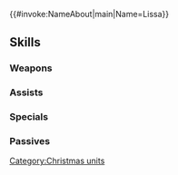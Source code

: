 {{#invoke:NameAbout|main|Name=Lissa}}{{HeroPage Tabs}}
{{Hero Infobox
|Name=Lissa
|Title=Pure Joy
|GrowthModifier=Gen 2
|WeaponType=Green Axe
|MoveType=Armored
|Origin=Fire Emblem Awakening
|Gender=Female
|actorEN=Kate Davis
|actorJP=阿澄佳奈
|artist=海鵜げそ
|releaseDate=December 18, 2017
|TagID=冬祭リズ
|InternalID=199
|Properties=special,hat,tiara,specRate_202202
|cv1=10
|cv2=100400
|description=A princess of Ylisse and Chrom's sister. Of all the winter-festival party foods, she loves cake the most. Appears in Fire Emblem Awakening.
}}
{{Stats Page
|Lv1HP=21|Lv1ATK=9|Lv1SPD=8|Lv1DEF=9|Lv1RES=8
|GRHP=50|GRATK=55|GRSPD=50|GRDEF=60|GRRES=60
}}
==Skills==
===Weapons===
{{Weapons Table
|weapon1=Iron Axe
|weapon1Default=1
|weapon1Unlock=1
|weapon2=Steel Axe
|weapon2Default=3
|weapon2Unlock=2
|weapon3=Handbell
|weapon3Default=4
|weapon3Unlock=3
|weapon4=Handbell+
|weapon4Default=5
|weapon4Unlock=5
}}
===Assists===
{{Assists Table}}
===Specials===
{{Specials Table
|special1=Glowing Ember
|special1Default=4
|special1Unlock=3
|special2=Bonfire
|special2Unlock=4
}}
===Passives===
{{Passives Table
|passiveB1=Bold Fighter 1
|passiveB2=Bold Fighter 2
|passiveB3=Bold Fighter 3
|passiveB1Unlock=3
|passiveB2Unlock=4
|passiveB3Unlock=5
|passiveC1=Fortify Def 1
|passiveC2=Fortify Def 2
|passiveC3=Fortify Armor
|passiveC1Unlock=1
|passiveC2Unlock=2
|passiveC3Unlock=4
}}
{{Heroes Navbox}}
[[Category:Christmas units]]